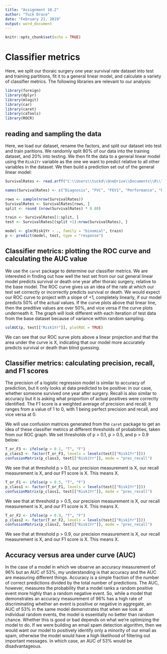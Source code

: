 ---
title: "Assignment 10.2"
author: "Tuck Drace"
date: "February 21, 2019"
output: word_document
---

```{r setup, include=FALSE}
knitr::opts_chunk$set(echo = TRUE)
```

# Classifier metrics

Here, we split our thoraic surgery one year survival rate dataset into test and training partitions, fit it to a general linear model, and calculate a variety of classifier metrics. The following libraries are relevant to our analysis:

```{r warning=FALSE, message=FALSE}
library(foreign)
library(dplyr)
library(mlogit)
library(car)
library(caret)
library(caTools)
library(ROCR)
```

## reading and sampling the data

Here, we load our dataset, rename the factors, and split our dataset into test and train paritions. We randomly split 80% of our data into the training dataset, and 20% into testing. We then fit the data to a general linear model using the `Risk1Yr` variable as the one we want to predict relative to all other variables in the dataset. We then build a prediction set out of the general linear model:

```{r}
SurvivalRates <- read.arff("C:\\Users\\tuckd\\OneDrive\\Documents\\R\\ThoraricSurgery.arff")

names(SurvivalRates) <- c("Diagnosis", "FVC", "FEV1", "Performance", "Pain", "Haemoptysis", "Dyspnoea", "Cough", "Weakness", "Tumor_size", "Diabetes", "MI", "PAD", "Smoking", "Asthma", "Age", "Risk1Yr")

rows <- sample(nrow(SurvivalRates))
SurvivalRates <- SurvivalRates[rows, ]
split <- round (nrow(SurvivalRates) * 0.80)

train <- SurvivalRates[1:split, ]
test <- SurvivalRates[(split +1):nrow(SurvivalRates), ]

model <- glm(Risk1Yr ~ ., family = "binomial", train)
p <- predict(model, test, type = "response")
```

## Classifier metrics: plotting the ROC curve and calculating the AUC value

We use the `caret` package to determine our classifier metrics. We are interested in finding out how well the test set from our out general linear model predicts survival or death one year after thoraic surgery, relative to the base model. The ROC curve gives us an idea of the rate at which our test set correctly or incorrectly predicts survival or death. We would expect our ROC curve to project with a slope of +1, completely linearly, if our model predicts 50% of the actual values. If the curve plots above that linear line, then the preditive values are over 50%, and vice versa if the curve plots underneath it. The graph will look different with each iteration of test data from the base dataset because of variance within random sampling.

```{r}
colAUC(p, test[["Risk1Yr"]], plotROC = TRUE)
```

We can see that our ROC surve plots above a linear projection and that the area under the curve is X, indicating that our model more accurately predicts survival or death than blind guessing. 

## Classifier metrics: calculating precision, recall, and F1 scores

The precision of a logistic regression model is similar to accuracy of prediction, but it only looks at data predicted to be positive: in our case, whether someone survived one year after surgery. Recall is also similar to accuracy but it is asking what proportion of actual positives were correctly identified. The F1 score is a weighted average of precision and recall; it ranges from a value of 1 to 0, with 1 being perfect precision and recall, and vice versa at 0.

We will use confusion matrices generated from the `caret` package to get an idea of these classifier metrics at different thresholds of probabilities, taken from our ROC graph. We set thresholds of p > 0.1, p > 0.5, and p > 0.9 below:

```{r}
T_or_F3 <- ifelse(p > 0.1, "T", "F")
p_class3 <- factor(T_or_F3, levels = levels(test[["Risk1Yr"]]))
confusionMatrix(p_class3, test[["Risk1Yr"]], mode = "prec_recall")
```

We see that at threshold p > 0.1, our precision measurement is X, our recall measurement is X, and our F1 score is X. This means X.

```{r}
T_or_F1 <- ifelse(p > 0.5, "T", "F")
p_class1 <- factor(T_or_F1, levels = levels(test[["Risk1Yr"]]))
confusionMatrix(p_class1, test[["Risk1Yr"]], mode = "prec_recall")
```

We see that at threshold p > 0.5, our precision measurement is X, our recall measurement is X, and our F1 score is X. This means X.

```{r}
T_or_F2 <- ifelse(p > 0.9, "T", "F")
p_class2 <- factor(T_or_F2, levels = levels(test[["Risk1Yr"]]))
confusionMatrix(p_class2, test[["Risk1Yr"]], mode = "prec_recall")
```

We see that at threshold p > 0.9, our precision measurement is X, our recall measurement is X, and our F1 score is X. This means X.

## Accuracy versus area under curve (AUC)

In the case of a model in which we observe an accuracy measurement of 96% but an AUC of 53%, my understanding is that accuracy and the AUC are measuring different things. Accuracy is a simple fraction of the number of correct predictions divided by the total number of predictions. The AUC, however, measures the probability that a model ranks a random positive event more highly than a random negative event. So, while a model that demonstrates an accuracy measurement of 96% has a high rate of discriminating whether an event is positive or negative in aggregate, an AUC of 53% in the same model demonstrates that when we look at individual random events, the model is essentially no better than random chance. Whether this is good or bad depends on what we're optimizing the model to do. If we were building an email spam detection algorithm, then we would want our model to positively identify only a minority of our email as spam, otherwise the model would have a high likelihood of filtering out important messages. In which case, an AUC of 53% would be disadvantageous.


